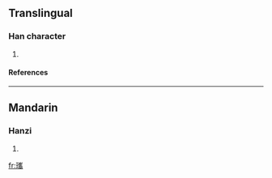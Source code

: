 ==Translingual==
===Han character===
{{Han char|rn=96|rad=玉|as=18|sn=22|four=1212<sub>7</sub>|canj=一土山人月 (MGUOB)}}
# {{defn|Han|sort=玉18}}
====References====
{{Han ref|kx=0745.240|dkj=21355|dj=1154.030|hdz=21146.120|uh=74D7|ud=29911|bh=F6F3|bd=63219}}

----
==Mandarin==
===Hanzi===
{{cmn-hanzi|pin=[[xī]] (xi1)|wg=hsi<sup>1</sup>}}
# {{defn|Mandarin}}

[[fr:瓗]]